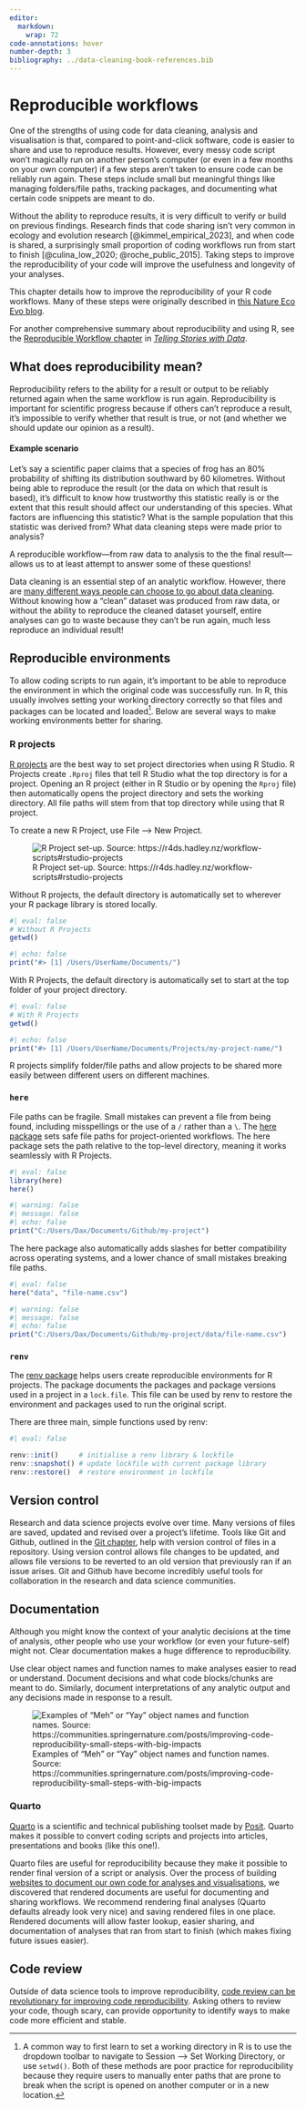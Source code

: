 ```yaml
---
editor: 
  markdown: 
    wrap: 72
code-annotations: hover
number-depth: 3
bibliography: ../data-cleaning-book-references.bib
---
```


# Reproducible workflows

One of the strengths of using code for data cleaning, analysis and visualisation is that, compared to point-and-click software, code is easier to share and use to reproduce results. However, every messy code script won't magically run on another person's computer (or even in a few months on your own computer) if a few steps aren't taken to ensure code can be reliably run again. These steps include small but meaningful things like managing folders/file paths, tracking packages, and documenting what certain code snippets are meant to do. 

Without the ability to reproduce results, it is very difficult to verify or build on previous findings. Research finds that code sharing isn't very common in ecology and evolution research [@kimmel_empirical_2023], and when code is shared, a surprisingly small proportion of coding workflows run from start to finish [@culina_low_2020; @roche_public_2015]. Taking steps to improve the reproducibility of your code will improve the usefulness and longevity of your analyses.

This chapter details how to improve the reproducibility of your R code workflows. Many of these steps were originally described in [this Nature Eco Evo blog](https://communities.springernature.com/posts/improving-code-reproducibility-small-steps-with-big-impacts).

For another comprehensive summary about reproducibility and using R, see the [Reproducible Workflow chapter](https://tellingstorieswithdata.com/03-workflow.html) in [*Telling Stories with Data*](https://tellingstorieswithdata.com/).

## What does reproducibility mean?

Reproducibility refers to the ability for a result or output to be reliably returned again when the same workflow is run again. Reproducibility is important for scientific progress because if others can't reproduce a result, it's impossible to verify whether that result is true, or not (and whether we should update our opinion as a result). 

:::{.callout-note collapse="true"}

#### Example scenario

Let's say a scientific paper claims that a species of frog has an 80% probability of shifting its distribution southward by 60 kilometres. Without being able to reproduce the result (or the data on which that result is based), it's difficult to know how trustworthy this statistic really is or the extent that this result should affect our understanding of this species. What factors are influencing this statistic? What is the sample population that this statistic was derived from? What data cleaning steps were made prior to analysis? 

A reproducible workflow---from raw data to analysis to the the final result---allows us to at least attempt to answer some of these questions!

:::

Data cleaning is an essential step of an analytic workflow. However, there are [many different ways people can choose to go about data cleaning](../preface.html). Without knowing how a "clean" dataset was produced from raw data, or without the ability to reproduce the cleaned dataset yourself, entire analyses can go to waste because they can't be run again, much less reproduce an individual result!  


## Reproducible environments

To allow coding scripts to run again, it's important to be able to reproduce the environment in which the original code was successfully run. In R, this usually involves setting your working directory correctly so that files and packages can be located and loaded[^wd]. Below are several ways to make working environments better for sharing.

[^wd]: A common way to first learn to set a working directory in R is to use the dropdown toolbar to navigate to Session --> Set Working Directory, or use `setwd()`. Both of these methods are poor practice for reproducibility because they require users to manually enter paths that are prone to break when the script is opened on another computer or in a new location.

### R projects

[R projects](https://r4ds.hadley.nz/workflow-scripts#projects) are the best way to set project directories when using R Studio. R Projects create `.Rproj` files that tell R Studio what the top directory is for a project. Opening an R project (either in R Studio or by opening the `Rproj` file) then automatically opens the project directory and sets the working directory. All file paths will stem from that top directory while using that R project. 

To create a new R Project, use File --> New Project.

![R Project set-up. Source: https://r4ds.hadley.nz/workflow-scripts#rstudio-projects](../images/example-r-project.png)

Without R projects, the default directory is automatically set to wherever your R package library is stored locally.

```r
#| eval: false
# Without R Projects
getwd()
```

```r
#| echo: false
print("#> [1] /Users/UserName/Documents/")
```

With R Projects, the default directory is automatically set to start at the top folder of your project directory.

```r
#| eval: false
# With R Projects
getwd()
```

```r
#| echo: false
print("#> [1] /Users/UserName/Documents/Projects/my-project-name/")
```

R projects simplify folder/file paths and allow projects to be shared more easily between different users on different machines. 

### `here`

File paths can be fragile. Small mistakes can prevent a file from being found, including misspellings or the use of a `/` rather than a `\`. The [here package](https://here.r-lib.org/) sets safe file paths for project-oriented workflows. The here package sets the path relative to the top-level directory, meaning it works seamlessly with R Projects.

```r
#| eval: false
library(here)
here()
```

```r
#| warning: false
#| message: false
#| echo: false
print("C:/Users/Dax/Documents/Github/my-project")
```

The here package also automatically adds slashes for better compatibility across operating systems, and a lower chance of small mistakes breaking file paths.

```r
#| eval: false
here("data", "file-name.csv")
```

```r
#| warning: false
#| message: false
#| echo: false
print("C:/Users/Dax/Documents/Github/my-project/data/file-name.csv")
```


### `renv`

The [renv package](https://rstudio.github.io/renv/index.html) helps users create reproducible environments for R projects. The package documents the packages and package versions used in a project in a `lock.file`. This file can be used by renv to restore the environment and packages used to run the original script.

There are three main, simple functions used by renv:

```r
#| eval: false

renv::init()     # initialise a renv library & lockfile
renv::snapshot() # update lockfile with current package library
renv::restore()  # restore environment in lockfile
```

## Version control

Research and data science projects evolve over time. Many versions of files are saved, updated and revised over a project's lifetime. Tools like Git and Github, outlined in the [Git chapter](Git.qmd), help with version control of files in a repository. Using version control allows file changes to be updated, and allows file versions to be reverted to an old version that previously ran if an issue arises. Git and Github have become incredibly useful tools for collaboration in the research and data science communities. 

## Documentation

Although you might know the context of your analytic decisions at the time of analysis, other people who use your workflow (or even your future-self) might not. Clear documentation makes a huge difference to reproducibility.

Use clear object names and function names to make analyses easier to read or understand. Document decisions and what code blocks/chunks are meant to do. Similarly, document interpretations of any analytic output and any decisions made in response to a result.

![Examples of "Meh" or "Yay" object names and function names. Source: https://communities.springernature.com/posts/improving-code-reproducibility-small-steps-with-big-impacts](../images/example_documentation.avif)

### Quarto

[Quarto](https://quarto.org/) is a scientific and technical publishing toolset made by [Posit](https://posit.co/). Quarto makes it possible to convert coding scripts and projects into articles, presentations and books (like this one!).

Quarto files are useful for reproducibility because they make it possible to render final version of a script or analysis. Over the process of building [websites to document our own code for analyses and visualisations](https://labs.ala.org.au/), we discovered that rendered documents are useful for documenting and sharing workflows. We recommend rendering final analyses (Quarto defaults already look very nice) and saving rendered files in one place. Rendered documents will allow faster lookup, easier sharing, and documentation of analyses that ran from start to finish (which makes fixing future issues easier).

## Code review

Outside of data science tools to improve reproducibility, [code review can be revolutionary for improving code reproducibility](@ivimey-cook_implementing_2023). Asking others to review your code, though scary, can provide opportunity to identify ways to make code more efficient and stable.

